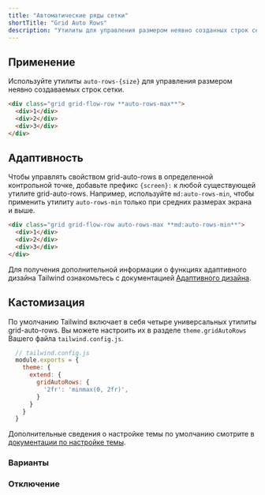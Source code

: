 ```yaml
---
title: "Автоматические ряды сетки"
shortTitle: "Grid Auto Rows"
description: "Утилиты для управления размером неявно созданных строк сетки."
---
```




## Применение

Используйте утилиты `auto-rows-{size}` для управления размером неявно создаваемых строк сетки.

```html
<div class="grid grid-flow-row **auto-rows-max**">
  <div>1</div>
  <div>2</div>
  <div>3</div>
</div>
```

## Адаптивность

Чтобы управлять свойством grid-auto-rows в определенной контрольной точке, добавьте префикс `{screen}:` к любой существующей утилите grid-auto-rows. Например, используйте `md:auto-rows-min`, чтобы применить утилиту `auto-rows-min` только при средних размерах экрана и выше.

```html
<div class="grid grid-flow-row auto-rows-max **md:auto-rows-min**">
  <div>1</div>
  <div>2</div>
  <div>3</div>
</div>
```

Для получения дополнительной информации о функциях адаптивного дизайна Tailwind ознакомьтесь с документацией [Адаптивного дизайна](/docs/responsive-design).

## Кастомизация

По умолчанию Tailwind включает в себя четыре универсальных утилиты grid-auto-rows. Вы можете настроить их в разделе `theme.gridAutoRows` Вашего файла `tailwind.config.js`.

```js
  // tailwind.config.js
  module.exports = {
    theme: {
      extend: {
        gridAutoRows: {
          '2fr': 'minmax(0, 2fr)',
        }
      }
    }
  }
```

Дополнительные сведения о настройке темы по умолчанию смотрите в [документации по настройке темы](/docs/theme#customizing-the-default-theme).

### Варианты

<Variants plugin="gridAutoRows" name="grid-auto-rows" />

### Отключение

<Disabling plugin="gridAutoRows" name="grid-auto-rows" />
